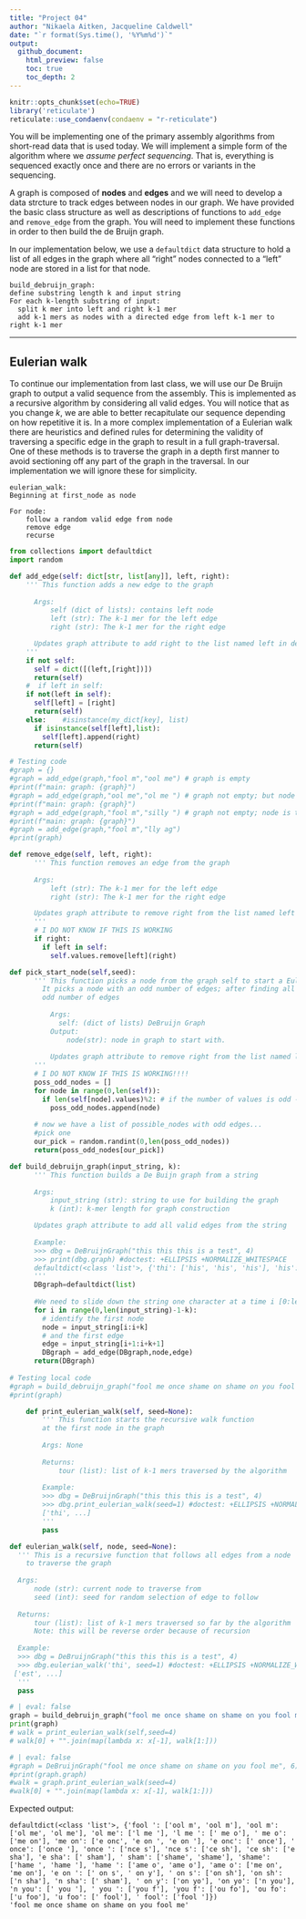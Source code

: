 ```yaml
---
title: "Project 04"
author: "Nikaela Aitken, Jacqueline Caldwell"
date: "`r format(Sys.time(), '%Y%m%d')`"
output:
  github_document:
    html_preview: false
    toc: true
    toc_depth: 2
---
```


```r
knitr::opts_chunk$set(echo=TRUE)
library('reticulate')
reticulate::use_condaenv(condaenv = "r-reticulate")
```

You will be implementing one of the primary assembly algorithms from short-read data that is used today. We will implement a simple form of the algorithm where we _assume perfect sequencing_. That is, everything is sequenced exactly once and there are no errors or variants in the sequencing. 

A graph is composed of **nodes** and **edges** and we will need to develop a data strcture to track edges between nodes in our graph. We have provided the basic class structure as well as descriptions of functions to `add_edge` and `remove_edge` from the graph. You will need to implement these functions in order to then build the de Bruijn graph. 

In our implementation below, we use a `defaultdict` data structure to hold a list of all edges in the graph where all "right" nodes connected to a "left" node are stored in a list for that node.

```
build_debruijn_graph:
define substring length k and input string
For each k-length substring of input:
  split k mer into left and right k-1 mer
  add k-1 mers as nodes with a directed edge from left k-1 mer to right k-1 mer
```

---
## Eulerian walk

To continue our implementation from last class, we will use our De Bruijn graph to output a valid sequence from the assembly. This is implemented as a recursive algorithm by considering all valid edges. You will notice that as you change $k$, we are able to better recapitulate our sequence depending on how repetitive it is. In a more complex implementation of a Eulerian walk there are heuristics and defined rules for determining the validity of traversing a specific edge in the graph to result in a full graph-traversal. One of these methods is to traverse the graph in a depth first manner to avoid sectioning off any part of the graph in the traversal. In our implementation we will ignore these for simplicity.

```
eulerian_walk:
Beginning at first_node as node

For node:
    follow a random valid edge from node
    remove edge
    recurse
```

```python
from collections import defaultdict
import random
```

```python
def add_edge(self: dict[str, list[any]], left, right):
    ''' This function adds a new edge to the graph
      
      Args:
          self (dict of lists): contains left node
          left (str): The k-1 mer for the left edge
          right (str): The k-1 mer for the right edge

      Updates graph attribute to add right to the list named left in defaultdict   
    '''
    if not self:
      self = dict([(left,[right])])
      return(self)
    #  if left in self:
    if not(left in self):
      self[left] = [right]
      return(self)
    else:    #isinstance(my_dict[key], list)
      if isinstance(self[left],list):
        self[left].append(right)
      return(self)

# Testing code
#graph = {}
#graph = add_edge(graph,"fool m","ool me") # graph is empty
#print(f"main: graph: {graph}")
#graph = add_edge(graph,"ool me","ol me ") # graph not empty; but node is not there
#print(f"main: graph: {graph}")
#graph = add_edge(graph,"fool m","silly ") # graph not empty; node is there
#print(f"main: graph: {graph}")
#graph = add_edge(graph,"fool m","lly ag")
#print(graph)
```


```python
def remove_edge(self, left, right):
      ''' This function removes an edge from the graph
      
      Args:
          left (str): The k-1 mer for the left edge
          right (str): The k-1 mer for the right edge

      Updates graph attribute to remove right from the list named left in defaultdict
      '''
      # I DO NOT KNOW IF THIS IS WORKING
      if right:
        if left in self:
          self.values.remove[left](right)
```

```python
def pick_start_node(self,seed):
      ''' This function picks a node from the graph self to start a Eulerian walk
        It picks a node with an odd number of edges; after finding all of the nodes with an 
        odd number of edges
        
          Args:
            self: (dict of lists) DeBruijn Graph
          Output:
              node(str): node in graph to start with.
        
          Updates graph attribute to remove right from the list named left in defaultdict
      '''
      # I DO NOT KNOW IF THIS IS WORKING!!!!
      poss_odd_nodes = []
      for node in range(0,len(self)):
        if len(self[node].values)%2: # if the number of values is odd -- edges are odd
          poss_odd_nodes.append(node)
      
      # now we have a list of possible_nodes with odd edges...
      #pick one
      our_pick = random.randint(0,len(poss_odd_nodes))
      return(poss_odd_nodes[our_pick])
```


```python
def build_debruijn_graph(input_string, k):
      ''' This function builds a De Buijn graph from a string
      
      Args:
          input_string (str): string to use for building the graph
          k (int): k-mer length for graph construction

      Updates graph attribute to add all valid edges from the string
      
      Example:
      >>> dbg = DeBruijnGraph("this this this is a test", 4)
      >>> print(dbg.graph) #doctest: +ELLIPSIS +NORMALIZE_WHITESPACE
      defaultdict(<class 'list'>, {'thi': ['his', 'his', 'his'], 'his': ['is ', 'is ', 'is '], ...)
      '''
      DBgraph=defaultdict(list)
 
      #We need to slide down the string one character at a time i [0:len(example)-kmer_len]
      for i in range(0,len(input_string)-1-k):
        # identify the first node
        node = input_string[i:i+k]
        # and the first edge
        edge = input_string[i+1:i+k+1]
        DBgraph = add_edge(DBgraph,node,edge)
      return(DBgraph)
  
# Testing local code
#graph = build_debruijn_graph("fool me once shame on shame on you fool me", 4)
#print(graph)
```

```python
    def print_eulerian_walk(self, seed=None):
        ''' This function starts the recursive walk function
        at the first node in the graph
        
        Args: None
        
        Returns:
            tour (list): list of k-1 mers traversed by the algorithm
        
        Example:
        >>> dbg = DeBruijnGraph("this this this is a test", 4)
        >>> dbg.print_eulerian_walk(seed=1) #doctest: +ELLIPSIS +NORMALIZE_WHITESPACE
        ['thi', ...]
        '''
        pass
```

```python
def eulerian_walk(self, node, seed=None):
  ''' This is a recursive function that follows all edges from a node
    to traverse the graph
        
  Args: 
      node (str): current node to traverse from
      seed (int): seed for random selection of edge to follow
        
  Returns:
      tour (list): list of k-1 mers traversed so far by the algorithm
      Note: this will be reverse order because of recursion
            
  Example:
  >>> dbg = DeBruijnGraph("this this this is a test", 4)
  >>> dbg.eulerian_walk('thi', seed=1) #doctest: +ELLIPSIS +NORMALIZE_WHITESPACE
 ['est', ...]
  '''
  pass
```

```python
# | eval: false
graph = build_debruijn_graph("fool me once shame on shame on you fool me", 6)
print(graph)
# walk = print_eulerian_walk(self,seed=4)
# walk[0] + "".join(map(lambda x: x[-1], walk[1:]))
```


```python
# | eval: false
#graph = DeBruijnGraph("fool me once shame on shame on you fool me", 6)
#print(graph.graph)
#walk = graph.print_eulerian_walk(seed=4)
#walk[0] + "".join(map(lambda x: x[-1], walk[1:]))
```

Expected output:
```python-traceback
defaultdict(<class 'list'>, {'fool ': ['ool m', 'ool m'], 'ool m': ['ol me', 'ol me'], 'ol me': ['l me '], 'l me ': [' me o'], ' me o': ['me on'], 'me on': ['e onc', 'e on ', 'e on '], 'e onc': [' once'], ' once': ['once '], 'once ': ['nce s'], 'nce s': ['ce sh'], 'ce sh': ['e sha'], 'e sha': [' sham'], ' sham': ['shame', 'shame'], 'shame': ['hame ', 'hame '], 'hame ': ['ame o', 'ame o'], 'ame o': ['me on', 'me on'], 'e on ': [' on s', ' on y'], ' on s': ['on sh'], 'on sh': ['n sha'], 'n sha': [' sham'], ' on y': ['on yo'], 'on yo': ['n you'], 'n you': [' you '], ' you ': ['you f'], 'you f': ['ou fo'], 'ou fo': ['u foo'], 'u foo': [' fool'], ' fool': ['fool ']})
'fool me once shame on shame on you fool me'
```

